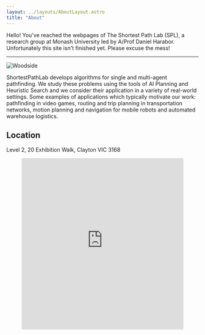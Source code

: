 ```yaml
---
layout: ../layouts/AboutLayout.astro
title: "About"
---
```


Hello! You've reached the webpages of The Shortest Path Lab (SPL), a research group at Monash University led by A/Prof Daniel Harabor. Unfortunately this site isn't finished yet. Please excuse the mess!

---

![Woodside](https://d31dpzy4bseog7.cloudfront.net/media/2022/11/11142346/Monash-University-Woodside-Building-for-Technology-Design-by-Grimshaw-with-Monash-University-Issue-10-Commercial-Feature-The-Local-Project-Image-14.jpg)

ShortestPathLab develops algorithms for single and multi-agent pathfinding. We study these problems using the tools of AI Planning and Heuristic Search and we consider their application in a variety of real-world settings. Some examples of applications which typically motivate our work: pathfinding in video games, routing and trip planning in transportation networks, motion planning and navigation for mobile robots and automated warehouse logistics.

## Location

Level 2, 20 Exhibition Walk, Clayton VIC 3168

<figure>
  <iframe
    width="100%"
    height="450"
    style="border:0"
    loading="lazy"
    allowfullscreen
    src="https://www.google.com/maps/embed/v1/view?zoom=17&center=-37.9142%2C145.1347&key=AIzaSyD0P6XKKA8272io_9Y0_Tru_Sx1xUa4e0Q"
  />
</figure>

## Contact

shortest-path-lab@monash.edu
